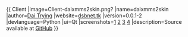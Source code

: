{{
Client
|image=Client-daixmms2skin.png? 
|name=daixmms2skin
|author=[[User:WikiUsername|Dai Trying]]
|website=[http://dsbnet.tk/pages/Xmms2_skin.php dsbnet.tk]
|version=0.0.1-2
|devlanguage=Python
|ui=Qt
|screenshots=[http://dsbnet.tk/skin_images/skin_Mlibrary.png] [http://dsbnet.tk/skin_images/skin_playlist.png] [http://dsbnet.tk/skin_images/skin_nowplaying.png] [http://dsbnet.tk/skin_images/skin_settings.png]
|description=Source available at [https://github.com/Dai-trying/daixmms2skin.git GitHub]
}}